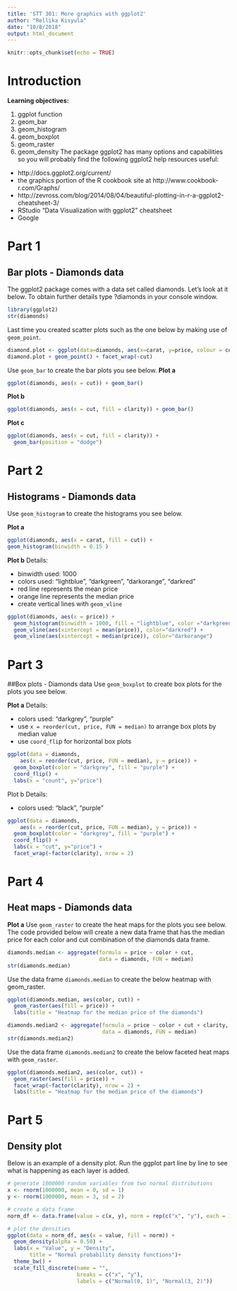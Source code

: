 ```yaml
---
title: 'STT 301: More graphics with ggplot2'
author: "Rellika Kisyula"
date: "10/8/2018"
output: html_document
---
```


```r
knitr::opts_chunk$set(echo = TRUE)
```

# Introduction
**Learning objectives:**

1. ggplot function
2. geom_bar
3. geom_histogram
4. geom_boxplot
5. geom_raster
6. geom_density
The package ggplot2 has many options and capabilities so you will probably find the following ggplot2 help resources useful:

+ http://docs.ggplot2.org/current/
+ the graphics portion of the R cookbook site at http://www.cookbook-r.com/Graphs/
+ http://zevross.com/blog/2014/08/04/beautiful-plotting-in-r-a-ggplot2-cheatsheet-3/
+ RStudio “Data Visualization with ggplot2” cheatsheet
+ Google

# Part 1
## Bar plots - Diamonds data
The ggplot2 package comes with a data set called diamonds. Let’s look at it below. To obtain further details type ?diamonds in your console window.

```r
library(ggplot2)
str(diamonds)
```

Last time you created scatter plots such as the one below by making use of `geom_point`.

```r
diamond.plot <- ggplot(data=diamonds, aes(x=carat, y=price, colour = color))
diamond.plot + geom_point() + facet_wrap(~cut)
```

Use `geom_bar` to create the bar plots you see below.
**Plot a**
```r
ggplot(diamonds, aes(x = cut)) + geom_bar()
```

**Plot b**
```r
ggplot(diamonds, aes(x = cut, fill = clarity)) + geom_bar()
```
**Plot c**
```r
ggplot(diamonds, aes(x = cut, fill = clarity)) +
  geom_bar(position = "dodge")
```

# Part 2
## Histograms - Diamonds data
Use `geom_histogram` to create the histograms you see below.

**Plot a**
```r
ggplot(diamonds, aes(x = carat, fill = cut)) +
geom_histogram(binwidth = 0.15 )
```

**Plot b**
Details:

+ binwidth used: 1000
+ colors used: “lightblue”, “darkgreen”, “darkorange”, “darkred”
+ red line represents the mean price
+ orange line represents the median price
+ create vertical lines with `geom_vline`

```r
ggplot(diamonds, aes(x = price)) +
  geom_histogram(binwidth = 1000, fill = "lightblue", color ="darkgreen" ) +
  geom_vline(aes(xintercept = mean(price)), color="darkred") +
  geom_vline(aes(xintercept = median(price)), color="darkorange")
```

# Part 3
##Box plots - Diamonds data
Use `geom_boxplot` to create box plots for the plots you see below.

**Plot a**
Details:

+ colors used: “darkgrey”, “purple”
+ use `x = reorder(cut, price, FUN = median)` to arrange box plots by median value
+ use `coord_fli`p for horizontal box plots

```r
ggplot(data = diamonds,
    aes(x = reorder(cut, price, FUN = median), y = price)) +
  geom_boxplot(color = "darkgrey", fill = "purple") +
  coord_flip() +
  labs(x = "count", y="price")
```

Plot b
Details:

+ colors used: “black”, “purple”

```r
ggplot(data = diamonds,
    aes(x = reorder(cut, price, FUN = median), y = price)) +
  geom_boxplot(color = "darkgrey", fill = "purple") +
  coord_flip() +
  labs(x = "cut", y="price") +
  facet_wrap(~factor(clarity), nrow = 2)
```


# Part 4
## Heat maps - Diamonds data
**Plot a**
Use `geom_raster` to create the heat maps for the plots you see below. The code provided below will create a new data frame that has the median price for each color and cut combination of the diamonds data frame.

```r
diamonds.median <- aggregate(formula = price ~ color + cut, 
                             data = diamonds, FUN = median)
str(diamonds.median)
```

Use the data frame `diamonds.median` to create the below heatmap with geom_raster.
```r
ggplot(diamonds.median, aes(color, cut)) +
  geom_raster(aes(fill = price)) +
  labs(title = "Heatmap for the median price of the diamonds")
```

```r
diamonds.median2 <- aggregate(formula = price ~ color + cut + clarity, 
                              data = diamonds, FUN = median)
str(diamonds.median2)

```

Use the data frame `diamonds.median2` to create the below faceted heat maps with `geom_raster`.

```r
ggplot(diamonds.median2, aes(color, cut)) +
  geom_raster(aes(fill = price)) +
  facet_wrap(~factor(clarity), nrow = 2) +
  labs(title = "Heatmap for the median price of the diamonds")
```

# Part 5
## Density plot
Below is an example of a density plot. Run the ggplot part line by line to see what is happening as each layer is added.

```r
# generate 1000000 random variables from two normal distributions
x <- rnorm(1000000, mean = 0, sd = 1)
y <- rnorm(1000000, mean = 3, sd = 2)

# create a data frame
norm_df <- data.frame(value = c(x, y), norm = rep(c("x", "y"), each = 1000000))

# plot the densities
ggplot(data = norm_df, aes(x = value, fill = norm)) + 
  geom_density(alpha = 0.50) +
  labs(x = "Value", y = "Density", 
       title = "Normal probability density functions")+
  theme_bw() +
  scale_fill_discrete(name = "",
                      breaks = c("x", "y"),
                      labels = c("Normal(0, 1)", "Normal(3, 2)"))

```

